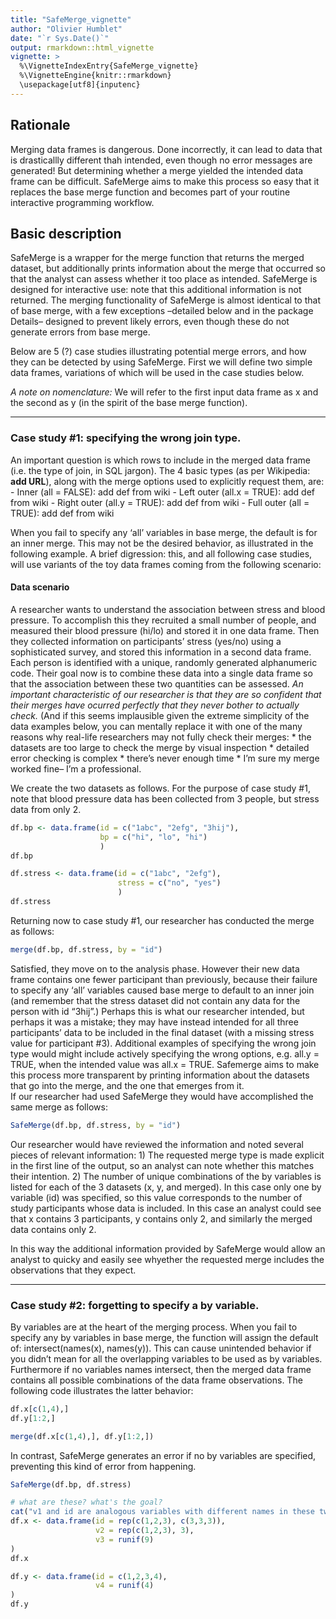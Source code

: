 ```yaml
---
title: "SafeMerge_vignette"
author: "Olivier Humblet"
date: "`r Sys.Date()`"
output: rmarkdown::html_vignette
vignette: >
  %\VignetteIndexEntry{SafeMerge_vignette}
  %\VignetteEngine{knitr::rmarkdown}
  \usepackage[utf8]{inputenc}
---
```


## Rationale
Merging data frames is dangerous. Done incorrectly, it can lead to data that is drasticallly different thah intended, even though no error messages are generated! But determining whether a merge yielded the intended data frame can be difficult. SafeMerge aims to make this process so easy that it replaces the base merge function and becomes part of your routine interactive programming workflow.

## Basic description
SafeMerge is a wrapper for the merge function that returns the merged dataset, but additionally prints information about the merge that occurred so that the analyst can assess whether it too place as intended. SafeMerge is designed for interactive use: note that this additional information is not returned. The merging functionality of SafeMerge is almost identical to that of base merge, with a few exceptions --detailed below and in the package Details-- designed to prevent likely errors, even though these do not generate errors from base merge. 
  
Below are 5 (?) case studies illustrating potential merge errors, and how they can be detected by using SafeMerge. First we will define two simple data frames, variations of which will be used in the case studies below.

*A note on nomenclature:* We will refer to the first input data frame as x and the second as y (in the spirit of the base merge function).

------------------

### Case study #1: specifying the wrong join type.

An important question is which rows to include in the merged data frame (i.e. the type of join, in SQL jargon). The 4 basic types (as per Wikipedia: **add URL**), along with the merge options used to explicitly request them, are:
- Inner (all = FALSE): add def from wiki
- Left outer (all.x = TRUE): add def from wiki
- Right outer (all.y = TRUE): add def from wiki
- Full outer (all = TRUE): add def from wiki

When you fail to specify any 'all' variables in base merge, the default is for an inner merge. This may not be the desired behavior, as illustrated in the following example. 
A brief digression: this, and all following case studies, will use variants of the toy data frames coming from the following scenario:

#### Data scenario
A researcher wants to understand the association between stress and blood pressure. To accomplish this they recruited a small number of people, and measured their blood pressure (hi/lo) and stored it in one data frame. Then they collected information on participants' stress (yes/no) using a sophisticated survey, and stored this information in a second data frame. Each person is identified with a unique, randomly generated alphanumeric code.
Their goal now is to combine these data into a single data frame so that the association between these two quantities can be assessed. 
*An important characteristic of our researcher is that they are so confident that their merges have ocurred perfectly that they never bother to actually check.* (And if this seems implausible given the extreme simplicity of the data examples below, you can mentally replace it with one of the many reasons why real-life researchers may not fully check their merges: 
* the datasets are too large to check the merge by visual inspection
* detailed error checking is complex
* there's never enough time
* I'm sure my merge worked fine-- I'm a professional.  

We create the two datasets as follows. For the purpose of case study #1, note that blood pressure data has been collected from 3 people, but stress data from only 2.

```r

df.bp <- data.frame(id = c("1abc", "2efg", "3hij"),
                    bp = c("hi", "lo", "hi")
                    )
df.bp

df.stress <- data.frame(id = c("1abc", "2efg"),
                        stress = c("no", "yes")
                        )
df.stress

```

Returning now to case study #1, our researcher has conducted the merge as follows:

```r

merge(df.bp, df.stress, by = "id")

```

Satisfied, they move on to the analysis phase. However their new data frame contains one fewer participant than previously, because their failure to specify any 'all' variables caused base merge to default to an inner join (and remember that the stress dataset did not contain any data for the person with id "3hij".) Perhaps this is what our researcher intended, but perhaps it was a mistake; they may have instead intended for all three participants' data to be included in the final dataset (with a missing stress value for participant #3).
Additional examples of specifying the wrong join type would might include actively specifying the wrong options, e.g. all.y = TRUE, when the intended value was all.x = TRUE. 
Safemerge aims to make this process more transparent by printing information about the datasets that go into the merge, and the one that emerges from it.  
If our researcher had used SafeMerge they would have accomplished the same merge as follows:

```r

SafeMerge(df.bp, df.stress, by = "id")

```

Our researcher would have reviewed the information and noted several pieces of relevant information:
1) The requested merge type is made explicit in the first line of the output, so an analyst can note whether this matches their intention.
2) The number of unique combinations of the by variables is listed for each of the 3 datasets (x, y, and merged). In this case only one by variable (id) was specified, so this value corresponds to the number of study participants whose data is included. In this case an analyst could see that x contains 3 participants, y contains only 2, and similarly the merged data contains only 2.

In this way the additional information provided by SafeMerge would allow an analyst to quicky and easily see whyether the requested merge includes the observations that they expect.

------------------

### Case study #2: forgetting to specify a by variable.

By variables are at the heart of the merging process. When you fail to specify any by variables in base merge, the function will assign the default of: intersect(names(x), names(y)). This can cause unintended behavior if you didn't mean for all the overlapping variables to be used as by variables.
Furthermore if no variables names intersect, then the merged data frame contains all possible combinations of the data frame observations. The following code illustrates the latter behavior:

```r

df.x[c(1,4),]
df.y[1:2,]

merge(df.x[c(1,4),], df.y[1:2,])

```

In contrast, SafeMerge generates an error if no by variables are specified, preventing this kind of error from happening.

```r

SafeMerge(df.bp, df.stress)

```



```r

# what are these? what's the goal?
cat("v1 and id are analogous variables with different names in these two data frames.")
df.x <- data.frame(id = rep(c(1,2,3), c(3,3,3)),
                   v2 = rep(c(1,2,3), 3),
                   v3 = runif(9)
)
df.x

df.y <- data.frame(id = c(1,2,3,4),
                   v4 = runif(4)
)
df.y

```
